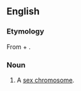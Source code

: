 ==English==
===Etymology===
From {{term|idio-}} + {{term|chromosome}}.

===Noun===
{{en-noun}}

# A [[sex chromosome]].